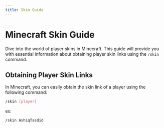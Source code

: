 ```yaml
---
title: Skin Guide
---
```


# Minecraft Skin Guide

Dive into the world of player skins in Minecraft. This guide will provide you with essential information about obtaining player skin links using the `/skin` command.

## Obtaining Player Skin Links

In Minecraft, you can easily obtain the skin link of a player using the following command:

```bash
/skin [player]
```

ex:

```bash
/skin AshiqTasdid
```